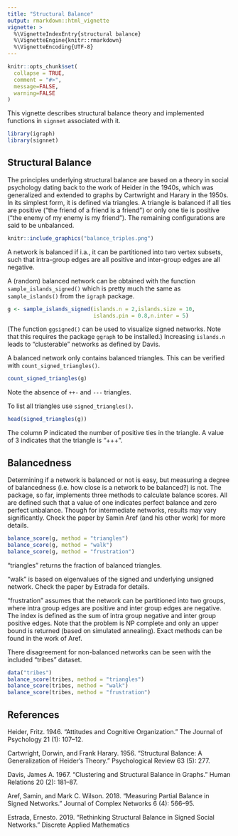 ```yaml
---
title: "Structural Balance"
output: rmarkdown::html_vignette
vignette: >
  %\VignetteIndexEntry{structural balance}
  %\VignetteEngine{knitr::rmarkdown}
  %\VignetteEncoding{UTF-8}
---
```


```r
knitr::opts_chunk$set(
  collapse = TRUE,
  comment = "#>",
  message=FALSE,
  warning=FALSE
)
```

This vignette describes structural balance theory and implemented functions in `signnet` associated with it.

```r
library(igraph)
library(signnet)
```


## Structural Balance 

The principles underlying structural balance are based on a theory in social psychology dating back to the work of Heider in the 1940s, which was generalized and extended to graphs by Cartwright and Harary in the 1950s. In its simplest form, it is defined via triangles. 
A triangle is balanced if all ties are positive (“the friend of a friend is a friend”) or only one tie is positive (“the enemy of my enemy is my friend”). The remaining configurations are said to be unbalanced.

```r
knitr::include_graphics("balance_triples.png")
```

A network is balanced if i.a., it can be partitioned into two vertex subsets, such that intra-group edges are all positive and inter-group edges are all negative. 

A (random) balanced network can be obtained with the function `sample_islands_signed()` which is pretty much the
same as `sample_islands()` from the `igraph` package. 

```r
g <- sample_islands_signed(islands.n = 2,islands.size = 10,
                           islands.pin = 0.8,n.inter = 5)
```
(The function `ggsigned()` can be used to visualize signed networks. Note that this requires the package `ggraph` to be installed.)
Increasing `islands.n` leads to "clusterable" networks as defined by Davis.

A balanced network only contains balanced triangles. This can be verified with `count_signed_triangles()`.
```r
count_signed_triangles(g)
```
Note the absence of `++-` and `---` triangles.

To list all triangles use `signed_triangles()`.
```r
head(signed_triangles(g))
```
The column P indicated the number of positive ties in the triangle. A value of 3 indicates that the triangle is "+++".



## Balancedness
Determining if a network is balanced or not is easy, but measuring a degree of balancedness (i.e. how close is a network to be balanced?) is not. The package, so far, implements three methods to calculate balance scores. All are defined such that a value of one indicates perfect balance and zero perfect unbalance. Though for intermediate networks, results may vary significantly. Check the paper by Samin Aref (and his other work) for more details.

```r
balance_score(g, method = "triangles")
balance_score(g, method = "walk")
balance_score(g, method = "frustration")
```

"triangles" returns the fraction of balanced triangles.  

"walk" is based on eigenvalues of the signed and underlying unsigned network. Check the paper by Estrada for details.  

"frustration" assumes that the network can be partitioned into two groups, where intra group edges are positive and inter group edges are negative. The index is defined as the sum of intra group negative and inter group positive edges. Note that the problem is NP complete and only an upper bound is returned (based on simulated annealing). Exact methods can be found in the work of Aref.

There disagreement for non-balanced networks can be seen with the included "tribes" dataset.
```r
data("tribes")
balance_score(tribes, method = "triangles")
balance_score(tribes, method = "walk")
balance_score(tribes, method = "frustration")
```


## References

Heider, Fritz. 1946. "Attitudes and Cognitive Organization." The Journal of Psychology 21 (1): 107–12. 

Cartwright, Dorwin, and Frank Harary. 1956. "Structural Balance: A Generalization of Heider’s Theory." Psychological Review 63 (5): 277.

Davis, James A. 1967. "Clustering and Structural Balance in Graphs." Human Relations 20 (2): 181–87. 

Aref, Samin, and Mark C. Wilson. 2018. "Measuring Partial Balance in Signed Networks." Journal of Complex Networks 6 (4): 566–95. 

Estrada, Ernesto. 2019. "Rethinking Structural Balance in Signed Social Networks." Discrete Applied Mathematics
